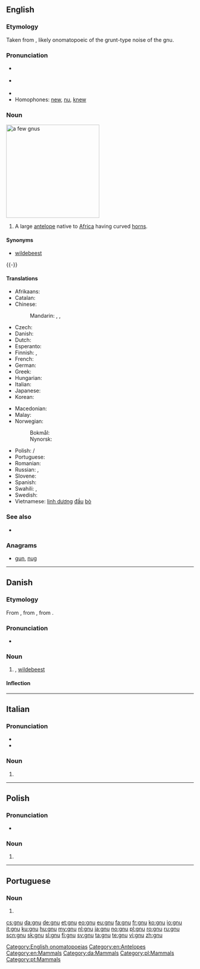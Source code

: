 {{also|Gnu|GNU|gnú}}
==English==

===Etymology===
Taken from {{etyl|naq|en}}, likely onomatopoeic of the grunt-type noise of the gnu.[[Category:English onomatopoeias]]

===Pronunciation===
* {{a|RP}} {{IPA|/njuː/}}
* {{a|US}} {{IPA|/nuː/}}
* {{rhymes|uː}}
* Homophones: [[new]], [[nu]], [[knew]]

===Noun===
[[Image:Gnou_02_2005-07-01.jpg|thumb|right|250px|a few gnus]]
{{en-noun}}

# A large [[antelope]] native to [[Africa]] having curved [[horn]]s.

====Synonyms====
* [[wildebeest]]

{{-}}

====Translations====
{{trans-top|large antelope}}
* Afrikaans: {{t|af|wildebees}}
* Catalan: {{t|ca|nyu|m}}
* Chinese:
*: Mandarin: {{t|cmn|牛羚|tr=niúlíng|sc=Hani}}, {{t|cmn|角馬|sc=Hani}}, {{t|cmn|角马|tr=jiǎomǎ|sc=Hani}}
* Czech: {{t|cs|pakůň hřivnatý}}
* Danish: {{t+|da|gnu|c}}
* Dutch: {{t+|nl|gnoe|m}}
* Esperanto: {{t|eo|gnuo}}
* Finnish: {{t+|fi|gnuu}}, {{t+|fi|gnu}}
* French: {{t+|fr|gnou|m}}
* German: {{t+|de|Gnu|n}}
* Greek: {{t|el|γκνου|n|tr=gknou|sc=Grek}}
* Hungarian: {{t+|hu|gnú}}
* Italian: {{t+|it|gnu|m}}
* Japanese: {{t|ja|ヌー|tr=nū|sc=Jpan}}
* Korean: {{t+|ko|누|tr=nu|sc=Kore}}
{{trans-mid}}
* Macedonian: {{t|mk|гну|n|tr=gnu|sc=Cyrl}}
* Malay: {{t|ms|gnu}}
* Norwegian:
*: Bokmål: {{t+|nb|gnu|m}}
*: Nynorsk: {{t|nn|gnu|m}}
* Polish: {{l|pl|gnu}} {{g|n}}/{{g|f}}
* Portuguese: {{t|pt|gnu|m}}
* Romanian: {{t+|ro|gnu|m}}
* Russian: {{t|ru|гну|m|f|tr=gnu|sc=Cyrl}}, {{t|ru|антилопа-гну|f|tr=antilópa-gnu|sc=Cyrl}}
* Slovene: {{t+|sl|gnu|m}}
* Spanish: {{t+|es|ñu|m}}
* Swahili: {{t+|sw|nyumbu}}, {{t+|sw|mbogo}}
* Swedish: {{t+|sv|gnu|c}}
* Vietnamese: [[linh dương]] [[đầu]] [[bò]]
{{trans-bottom}}

===See also===
* {{pedialite}}

===Anagrams===
* [[gun#English|gun]], [[nug#English|nug]]

[[Category:en:Antelopes]]
[[Category:en:Mammals]]

----

==Danish==
{{wikipedia|lang=da}}

===Etymology===
From {{etyl|de|da}} {{term|Gnu|lang=de}}, from {{etyl|af|da}} {{term|ghnoe|lang=af}}, from {{etyl|bnt|da}}.

===Pronunciation===
* {{IPA|/ɡnuː/|[ɡ̊nuːˀ]|lang=da}}

===Noun===
{{da-noun|en|er}}

# {{l|en|gnu}}, [[wildebeest]]

====Inflection====
{{da-noun-infl|en|er}}

[[Category:da:Mammals]]

----

==Italian==

===Pronunciation===
* {{IPA|/ˈɲu/|lang=it}}
* {{rhymes|u|lang=it}}

===Noun===
{{head|it|noun|g=m|invariable}}

# {{l|en|gnu}}

----

==Polish==

===Pronunciation===
* {{audio|Pl-gnu.ogg|audio}}

===Noun===
{{pl-noun|n}}

# {{l|en|gnu}}

[[Category:pl:Mammals]]

----

==Portuguese==
{{wikipedia|lang=pt}}

===Noun===
{{pt-noun|m}}

# {{l|en|gnu}}

[[Category:pt:Mammals]]

[[cs:gnu]]
[[da:gnu]]
[[de:gnu]]
[[et:gnu]]
[[eo:gnu]]
[[eu:gnu]]
[[fa:gnu]]
[[fr:gnu]]
[[ko:gnu]]
[[io:gnu]]
[[it:gnu]]
[[ku:gnu]]
[[hu:gnu]]
[[my:gnu]]
[[nl:gnu]]
[[ja:gnu]]
[[no:gnu]]
[[pl:gnu]]
[[ro:gnu]]
[[ru:gnu]]
[[scn:gnu]]
[[sk:gnu]]
[[sl:gnu]]
[[fi:gnu]]
[[sv:gnu]]
[[ta:gnu]]
[[te:gnu]]
[[vi:gnu]]
[[zh:gnu]]